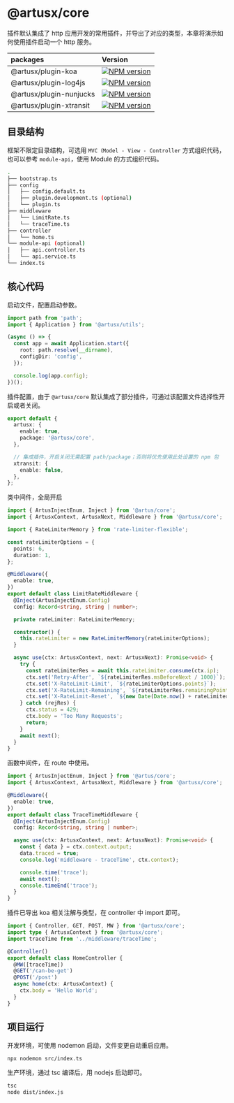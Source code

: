 # @artusx/core

插件默认集成了 http 应用开发的常用插件，并导出了对应的类型，本章将演示如何使用插件启动一个 http 服务。

| packages                | Version                                                                                                                                         |
| :---------------------- | :---------------------------------------------------------------------------------------------------------------------------------------------- |
| @artusx/plugin-koa      | [![NPM version](https://img.shields.io/npm/v/@artusx/plugin-koa.svg?style=flat-square)](https://npmjs.org/package/@artusx/plugin-koa)           |
| @artusx/plugin-log4js   | [![NPM version](https://img.shields.io/npm/v/@artusx/plugin-log4js.svg?style=flat-square)](https://npmjs.org/package/@artusx/plugin-log4js)     |
| @artusx/plugin-nunjucks | [![NPM version](https://img.shields.io/npm/v/@artusx/plugin-nunjucks.svg?style=flat-square)](https://npmjs.org/package/@artusx/plugin-nunjucks) |
| @artusx/plugin-xtransit | [![NPM version](https://img.shields.io/npm/v/@artusx/plugin-xtransit.svg?style=flat-square)](https://npmjs.org/package/@artusx/plugin-xtransit) |

## 目录结构

框架不限定目录结构，可选用 `MVC（Model - View - Controller` 方式组织代码，也可以参考 `module-api`，使用 Module 的方式组织代码。

```bash filename="iTerm"
.
├── bootstrap.ts
├── config
│   ├── config.default.ts
│   ├── plugin.development.ts (optional)
│   └── plugin.ts
├── middleware
│   └── LimitRate.ts
│   └── traceTime.ts
├── controller
│   └── home.ts
└── module-api (optional)
│   ├── api.controller.ts
│   └── api.service.ts
└── index.ts
```

## 核心代码

启动文件，配置启动参数。

```ts filename="bootstrap.ts" copy
import path from 'path';
import { Application } from '@artusx/utils';

(async () => {
  const app = await Application.start({
    root: path.resolve(__dirname),
    configDir: 'config',
  });

  console.log(app.config);
})();
```

插件配置，由于 `@artusx/core` 默认集成了部分插件，可通过该配置文件选择性开启或者关闭。

```ts filename="config/plugin.ts" copy
export default {
  artusx: {
    enable: true,
    package: '@artusx/core',
  },

  // 集成插件，开启关闭无需配置 path/package；否则将优先使用此处设置的 npm 包
  xtransit: {
    enable: false,
  },
};
```

类中间件，全局开启

```ts filename="middleware/LimitRate.ts" copy
import { ArtusInjectEnum, Inject } from '@artus/core';
import { ArtusxContext, ArtusxNext, Middleware } from '@artusx/core';

import { RateLimiterMemory } from 'rate-limiter-flexible';

const rateLimiterOptions = {
  points: 6,
  duration: 1,
};

@Middleware({
  enable: true,
})
export default class LimitRateMiddleware {
  @Inject(ArtusInjectEnum.Config)
  config: Record<string, string | number>;

  private rateLimiter: RateLimiterMemory;

  constructor() {
    this.rateLimiter = new RateLimiterMemory(rateLimiterOptions);
  }

  async use(ctx: ArtusxContext, next: ArtusxNext): Promise<void> {
    try {
      const rateLimiterRes = await this.rateLimiter.consume(ctx.ip);
      ctx.set('Retry-After', `${rateLimiterRes.msBeforeNext / 1000}`);
      ctx.set('X-RateLimit-Limit', `${rateLimiterOptions.points}`);
      ctx.set('X-RateLimit-Remaining', `${rateLimiterRes.remainingPoints}`);
      ctx.set('X-RateLimit-Reset', `${new Date(Date.now() + rateLimiterRes.msBeforeNext)}`);
    } catch (rejRes) {
      ctx.status = 429;
      ctx.body = 'Too Many Requests';
      return;
    }
    await next();
  }
}
```

函数中间件，在 route 中使用。

```ts filename="middleware/traceTime.ts" copy
import { ArtusInjectEnum, Inject } from '@artus/core';
import { ArtusxContext, ArtusxNext, Middleware } from '@artusx/core';

@Middleware({
  enable: true,
})
export default class TraceTimeMiddleware {
  @Inject(ArtusInjectEnum.Config)
  config: Record<string, string | number>;

  async use(ctx: ArtusxContext, next: ArtusxNext): Promise<void> {
    const { data } = ctx.context.output;
    data.traced = true;
    console.log('middleware - traceTime', ctx.context);

    console.time('trace');
    await next();
    console.timeEnd('trace');
  }
}
```

插件已导出 koa 相关注解与类型，在 controller 中 import 即可。

```ts filename="controller/home.ts" copy
import { Controller, GET, POST, MW } from '@artusx/core';
import type { ArtusxContext } from '@artusx/core';
import traceTime from '../middleware/traceTime';

@Controller()
export default class HomeController {
  @MW([traceTime])
  @GET('/can-be-get')
  @POST('/post')
  async home(ctx: ArtusxContext) {
    ctx.body = 'Hello World';
  }
}
```

## 项目运行

开发环境，可使用 nodemon 启动，文件变更自动重启应用。

```bash filename="iTerm"
npx nodemon src/index.ts
```

生产环境，通过 tsc 编译后，用 nodejs 启动即可。

```bash filename="iTerm"
tsc
node dist/index.js
```

